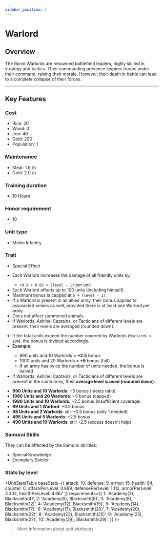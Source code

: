 ```yaml
---
sidebar_position: 3
---
```



# Warlord

## Overview

The Ronin Warlords are renowned battlefield leaders, highly skilled in strategy and tactics.
Their commanding presence inspires troops under their command, raising their morale.
However, their death in battle can lead to a complete collapse of their forces.

---

## Key Features

### Cost
- Rice: 20  
- Wood: 0  
- Iron: 40  
- Gold: 200  
- Population: 1

### Maintenance
- Meat: 1.6 /h  
- Gold: 2.0 /h

### Training duration
- 10 Hours

### Honor requirement
- 10

### Unit type
- <Link to="/docs/game-concepts/military-units#melee-infantry">Melee Infantry</Link>

### Trait
- Special Effect

<Admonition type="tip" title="Special Effect – Strategic Leadership">
  <ul>
    <li>Each Warlord increases the damage of all friendly units by:</li>
      <ul>
        <li><code>+0.5 + 0.05 × (level - 1)</code> per unit</li>
      </ul>
    <li>Each Warlord affects up to 100 units (including himself).</li>
    <li>Maximum bonus is capped at <code>5 + (level - 1)</code>.</li>
    <li>If a Warlord is present in an allied army, their bonus applies to associated armies as well, provided there is at least one Warlord per army.</li>
    <li>Does not affect summoned animals.</li>
    <li>If Warlords, Ashihei Captains, or Tacticians of different levels are present, their levels are averaged (rounded down).</li>
  </ul>
</Admonition>

<Admonition type="note" title="Scaling Considerations">
  <ul>
    <li>If the total units exceed the number covered by Warlords (<code>Warlords × 100</code>), the bonus is divided accordingly.</li>
    <li><strong>Example:</strong></li>
      <ul>
        <li>990 units and 10 Warlords = <strong>+2.5</strong> bonus</li>
        <li>1000 units and 20 Warlords = <strong>+5</strong> bonus (full)</li>
        <li>If an army has twice the number of units needed, the bonus is halved</li>
      </ul>
    <li>If Warlords, Ashihei Captains, or Tacticians of different levels are present in the same army, their <strong>average level is used (rounded down)</strong>.</li>
  </ul>
</Admonition>

<Admonition type="info" title="Examples">
  <ul>
    <li><strong>990 Units and 10 Warlords</strong>: +5 bonus (meets ratio)</li>
    <li><strong>1980 Units and 20 Warlords</strong>: +5 bonus (capped)</li>
    <li><strong>1990 Units and 10 Warlords</strong>: +2.5 bonus (insufficient coverage)</li>
    <li><strong>99 Units and 1 Warlord</strong>: +0.5 bonus</li>
    <li><strong>98 Units and 2 Warlords</strong>: still +0.5 bonus (only 1 needed)</li>
    <li><strong>495 Units and 5 Warlords</strong>: +2.5 bonus</li>
    <li><strong>490 Units and 10 Warlords</strong>: still +2.5 (excess doesn't help)</li>
  </ul>
</Admonition>

### Samurai Skills  
They can be affected by the Samurai abilities:  
- <Link to="../../../samurais/knowledge-skills#special-knowledge">Special Knowledge</Link>  
- <Link to="../../../samurais/charisma-skills#exemplary-soldier">Exemplary Soldier</Link>

### Stats by level

<UnitStatsTable
  baseStats={{
    attack: 10,
    defense: 9,
    armor: 15,
    health: 84,
    counter: 0,
    attackPerLevel: 0.889,
    defensePerLevel: 1.112,
    armorPerLevel: 3.334,
    healthPerLevel: 4.667
  }}
  requirements={{
    1: 'Academy(3), Blacksmith(4)',
    2: 'Academy(5), Blacksmith(8)',
    3: 'Academy(8), Blacksmith(12)',
    4: 'Academy(12), Blacksmith(15)',
    5: 'Academy(14), Blacksmith(17)',
    6: 'Academy(17), Blacksmith(20)',
    7: 'Academy(20), Blacksmith(22)',
    8: 'Academy(23), Blacksmith(25)',
    9: 'Academy(25), Blacksmith(27)',
    10: 'Academy(29), Blacksmith(29)',
  }}
/>

> <Link to="../../#attributes">More information about unit attributes</Link>
